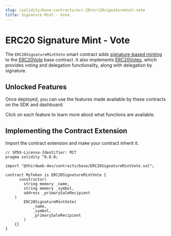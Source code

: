 ```yaml
---
slug: /solidity/base-contracts/erc-20/erc20signaturemint-vote
title: Signature Mint - Vote
---
```



# ERC20 Signature Mint - Vote

The `ERC20SignatureMintVote` smart contract adds [signature-based minting](/sdk/advanced-features/on-demand-minting)
to the [ERC20Vote](/solidity/base-contracts/erc-20/erc20vote) base contract.
It also implements [ERC20Votes](https://github.com/OpenZeppelin/openzeppelin-contracts/blob/master/contracts/token/ERC20/extensions/ERC20Votes.sol), which provides voting and delegation functionality, along with delegation by signature.

<div className="row" style={{ marginBottom: 24 }}>
  <div className="col col--12" style={{ marginTop: 8 }}>
    <QuickstartCard
      name="Learn more about signature-based minting"
      link="/sdk/advanced-features/on-demand-minting"
      image="/assets/icons/sdks.png"
    />
  </div>
</div>

## Unlocked Features

Once deployed, you can use the features made available by these contracts on the SDK and dashboard:

Click on each feature to learn more about what functions are available.

<div className="row" style={{ marginBottom: 24, flexWrap: "wrap" }}>
  <div className="col col--4" style={{ padding: 8 }}>
    <QuickstartCard
      name="ERC20 Standard"
      link="/sdk/interacting-with-contracts/erc20"
      image="/assets/icons/token.png"
    />
  </div>
  <div className="col col--4" style={{ padding: 8 }}>
    <QuickstartCard
      name="Mintable"
      link="/sdk/interacting-with-contracts/erc20/erc20mintable"
      image="/assets/icons/token.png"
    />
  </div>
  <div className="col col--4" style={{ padding: 8 }}>
    <QuickstartCard
      name="Batch Mintable"
      link="/sdk/interacting-with-contracts/erc20/erc20batchmintable"
      image="/assets/icons/token.png"
    />
  </div>
  <div className="col col--4" style={{ padding: 8 }}>
    <QuickstartCard
      name="Burnable"
      link="/sdk/interacting-with-contracts/erc20/erc20burnable"
      image="/assets/icons/token.png"
    />
  </div>
  <div className="col col--4" style={{ padding: 8 }}>
    <QuickstartCard
      name="Signature Minting"
      link="/sdk/interacting-with-contracts/erc20/erc20signaturemintable"
      image="/assets/icons/token.png"
    />
  </div>
  <div className="col col--4" style={{ padding: 8 }}>
    <QuickstartCard
      name="Contract Metadata"
      link="/sdk/advanced-features/contract-settings"
      image="/assets/icons/general.png"
    />
  </div>
  <div className="col col--4" style={{ padding: 8 }}>
    <QuickstartCard
      name="Ownable"
      link="/solidity/extension-contracts/ownable"
      image="/assets/icons/general.png"
    />
  </div>
  <div className="col col--4" style={{ padding: 8 }}>
    <QuickstartCard
      name="Primary Sale"
      link="/sdk/advanced-features/contract-settings#primary-sale"
      image="/assets/icons/general.png"
    />
  </div>
</div>

## Implementing the Contract Extension

Import the contract extension and make your contract inherit it.

```solidity
// SPDX-License-Identifier: MIT
pragma solidity ^0.8.0;

import "@thirdweb-dev/contracts/base/ERC20SignatureMintVote.sol";

contract MyToken is ERC20SignatureMintVote {
	  constructor(
        string memory _name,
        string memory _symbol,
        address _primarySaleRecipient
    )
        ERC20SignatureMintVote(
            _name,
            _symbol,
            _primarySaleRecipient
        )
    {}
}
```
